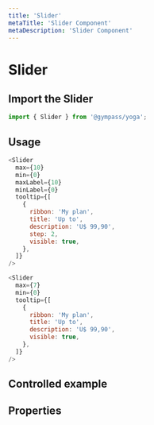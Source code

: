 ```yaml
---
title: 'Slider'
metaTitle: 'Slider Component'
metaDescription: 'Slider Component'
---
```



# Slider

## Import the Slider

```javascript
import { Slider } from '@gympass/yoga';
```

## Usage

```javascript reactLive=true
<Slider
  max={10}
  min={0}
  maxLabel={10}
  minLabel={0}
  tooltip={[
    {
      ribbon: 'My plan',
      title: 'Up to',
      description: 'U$ 99,90',
      step: 2,
      visible: true,
    },
  ]}
/>
```

```javascript reactLive=true
<Slider
  max={7}
  min={0}
  tooltip={[
    {
      ribbon: 'My plan',
      title: 'Up to',
      description: 'U$ 99,90',
      visible: true,
    },
  ]}
/>
```

## Controlled example

<Controlled />

## Properties

<PropsTable component="Slider" />
